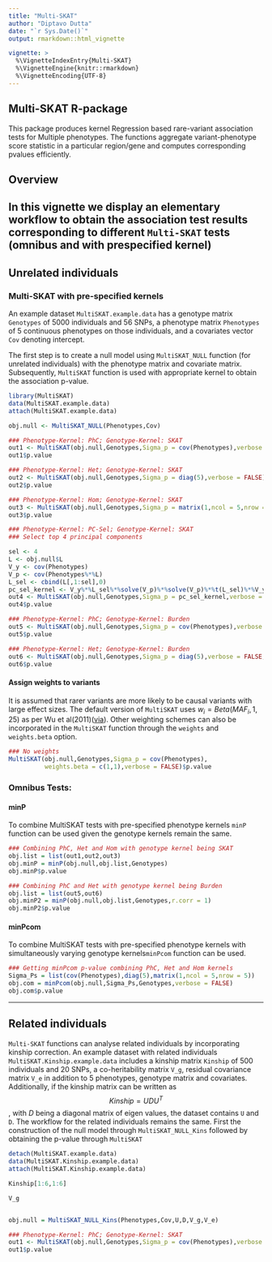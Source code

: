 ---
title: "Multi-SKAT"
author: "Diptavo Dutta"
date: "`r Sys.Date()`"
output: rmarkdown::html_vignette

vignette: >
  %\VignetteIndexEntry{Multi-SKAT}
  %\VignetteEngine{knitr::rmarkdown}
  %\VignetteEncoding{UTF-8}
---

## Multi-SKAT R-package

This package produces kernel Regression based rare-variant association tests for Multiple phenotypes. The functions aggregate variant-phenotype score statistic in a particular region/gene and computes corresponding pvalues
efficiently.  

## Overview

In this vignette we display an elementary workflow to obtain the association test results corresponding to different `Multi-SKAT` tests (omnibus and with prespecified kernel)
----------

## Unrelated individuals

### Multi-SKAT with pre-specified kernels

An example dataset `MultiSKAT.example.data` has a genotype matrix `Genotypes` of 5000 individuals and 56 SNPs,
a phenotype matrix `Phenotypes` of 5 continuous phenotypes on those individuals, and a covariates vector `Cov` denoting intercept.

The first step is to create a null model using `MultiSKAT_NULL` function (for unrelated individuals) with the phenotype matrix and covariate matrix. Subsequently, `MultiSKAT` function is used with appropriate kernel to obtain the association p-value. 

```{r, fig.show='hold'}
library(MultiSKAT)
data(MultiSKAT.example.data)
attach(MultiSKAT.example.data)

obj.null <- MultiSKAT_NULL(Phenotypes,Cov)

### Phenotype-Kernel: PhC; Genotype-Kernel: SKAT
out1 <- MultiSKAT(obj.null,Genotypes,Sigma_p = cov(Phenotypes),verbose = FALSE)
out1$p.value

### Phenotype-Kernel: Het; Genotype-Kernel: SKAT
out2 <- MultiSKAT(obj.null,Genotypes,Sigma_p = diag(5),verbose = FALSE)
out2$p.value

### Phenotype-Kernel: Hom; Genotype-Kernel: SKAT
out3 <- MultiSKAT(obj.null,Genotypes,Sigma_p = matrix(1,ncol = 5,nrow = 5),verbose = FALSE)
out3$p.value

### Phenotype-Kernel: PC-Sel; Genotype-Kernel: SKAT
### Select top 4 principal components

sel <- 4
L <- obj.null$L
V_y <- cov(Phenotypes)
V_p <- cov(Phenotypes%*%L)
L_sel <- cbind(L[,1:sel],0)
pc_sel_kernel <- V_y%*%L_sel%*%solve(V_p)%*%solve(V_p)%*%t(L_sel)%*%V_y
out4 <- MultiSKAT(obj.null,Genotypes,Sigma_p = pc_sel_kernel,verbose = FALSE)
out4$p.value

### Phenotype-Kernel: PhC; Genotype-Kernel: Burden
out5 <- MultiSKAT(obj.null,Genotypes,Sigma_p = cov(Phenotypes),verbose = FALSE,r.corr = 1)
out5$p.value

### Phenotype-Kernel: Het; Genotype-Kernel: Burden
out6 <- MultiSKAT(obj.null,Genotypes,Sigma_p = diag(5),verbose = FALSE,r.corr = 1)
out6$p.value

```


#### Assign weights to variants
It is assumed that rarer variants are more likely to be causal variants with large effect sizes. The default version of `MultiSKAT` uses $w_i = Beta(MAF_i,1,25)$ as per Wu et al(2011)([via](https://www.ncbi.nlm.nih.gov/pubmed/21737059)). Other weighting schemes can also be incorporated in the `MultiSKAT` function through the `weights` and `weights.beta` option.

```{r, fig.show='hold'}

### No weights
MultiSKAT(obj.null,Genotypes,Sigma_p = cov(Phenotypes),
          weights.beta = c(1,1),verbose = FALSE)$p.value

```

### Omnibus Tests: 

#### minP 

To combine MultiSKAT tests with pre-specified phenotype kernels `minP` function can be used given the genotype kernels remain the same.

```{r, fig.show='hold'}

### Combining PhC, Het and Hom with genotype kernel being SKAT
obj.list = list(out1,out2,out3)
obj.minP = minP(obj.null,obj.list,Genotypes)
obj.minP$p.value

### Combining PhC and Het with genotype kernel being Burden
obj.list = list(out5,out6)
obj.minP2 = minP(obj.null,obj.list,Genotypes,r.corr = 1)
obj.minP2$p.value

```

#### minPcom 

To combine MultiSKAT tests with pre-specified phenotype kernels with simultaneously varying genotype kernels`minPcom` function can be used.

```{r, fig.show='hold'}

### Getting minPcom p-value combining PhC, Het and Hom kernels
Sigma_Ps = list(cov(Phenotypes),diag(5),matrix(1,ncol = 5,nrow = 5))
obj.com = minPcom(obj.null,Sigma_Ps,Genotypes,verbose = FALSE)
obj.com$p.value
```

--------

## Related individuals

`Multi-SKAT` functions can analyse related individuals by incorporating kinship correction. An example dataset with related individuals `MultiSKAT.Kinship.example.data` includes a kinship matrix `Kinship` of 500 individuals and 20 SNPs, a co-heritability matrix `V_g`, residual covariance matrix `V_e` in addition to 5 phenotypes, genotype matrix and covariates. Additionally, if the kinship matrix can be written as $$Kinship = UDU^T$$, with $D$ being a diagonal matrix of eigen values, the dataset contains `U` and `D`. The workflow for the related individuals remains the same. First the construction of the null model through `MultiSKAT_NULL_Kins` followed by obtaining the p-value through `MultiSKAT`


```{r, fig.show='hold'}
detach(MultiSKAT.example.data)
data(MultiSKAT.Kinship.example.data)
attach(MultiSKAT.Kinship.example.data)

Kinship[1:6,1:6]

V_g


obj.null = MultiSKAT_NULL_Kins(Phenotypes,Cov,U,D,V_g,V_e)

### Phenotype-Kernel: PhC; Genotype-Kernel: SKAT
out1 <- MultiSKAT(obj.null,Genotypes,Sigma_p = cov(Phenotypes),verbose = FALSE)
out1$p.value
```

